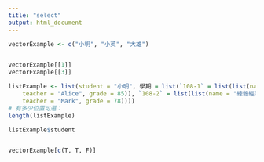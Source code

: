 ---
title: "select"
output: html_document
---

```{r}
vectorExample <- c("小明", "小英", "大雄")


vectorExample[[1]]
vectorExample[[3]]

```

```{r}

listExample <- list(student = "小明", 學期 = list(`108-1` = list(list(name = "個體經濟學", 
    teacher = "Alice", grade = 85)), `108-2` = list(list(name = "總體經濟學", 
    teacher = "Mark", grade = 78))))
# 有多少位置可選：
length(listExample)

listExample$student


vectorExample[c(T, T, F)]
```
